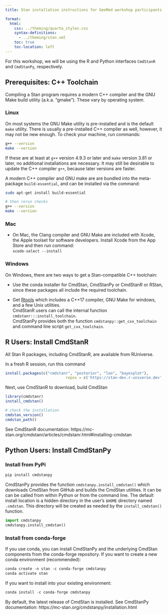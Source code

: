 ```yaml
---
title: Stan installation instructions for GeoMed workshop participants

format:
  html:
    css: ../theming/quarto_styles.css 
    syntax-definitions:
      - ../theming/stan.xml
    toc: true
    toc-location: left
---
```


For this workshop, we will be using the R and Python interfaces `CmdStanR` and `CmdStanPy`, respectively.

## Prerequisites: C++ Toolchain

Compiling a Stan program requires a modern C++ compiler and the GNU Make build utility (a.k.a. “gmake”). These vary by operating system.


### Linux

On most systems the GNU Make utility is pre-installed and is the default `make` utility.
There is usually a pre-installed C++ compiler as well, however, it may not be new enough.
To check your machine, run commands:

```sh
g++ --version
make --version
```

If these are at least at `g++` version 4.9.3 or later and
`make` version 3.81 or later, no additional installations are
necessary. It may still be desirable to update the C++ compiler `g++`, because later versions are faster.

A modern C++ compiler and GNU make are  are bundled into the meta-package `build-essential`,
and can be installed via the command:

```sh
sudo apt-get install build-essential

# then rerun checks
g++ --version
make --version
```

### Mac

* On Mac, the Clang compiler and GNU Make are included with Xcode, the Apple toolset for software developers.
Install Xcode from the App Store and then run command:\
`xcode-select --install`


### Windows

On Windows, there are two ways to get a Stan-compatible C++ toolchain:

* Use the conda installer for CmdStan, CmdStanPy or CmdStanR or RStan, since these packages all include the required toolchain.

* Get [Rtools](https://cran.r-project.org/bin/windows/Rtools/){target="_blank"}
which includes a C++17 compiler, GNU Make for windows, and a few Unix utilities.\
CmdStanR users can call the internal function `cmdstanr:::install_toolchain`.\
CmdStanPy provides both the function `cmdstanpy::get_cxx_toolchain` and command line script `get_cxx_toolchain`.


## R Users:  Install CmdStanR

All Stan R packages, including CmdStanR, are available from RUniverse.

In a fresh R session, run this command

```r
install.packages(c("cmdstanr", "posterior", "loo", "bayesplot"),
                           repos = c('https://stan-dev.r-universe.dev', getOption("repos")))
```

Next, use CmdStanR to download, build CmdStan

```r
library(cmdstanr)
install_cmdstan()

# check the installation
cmdstan_version()
cmdstan_path()
```

See CmdStanR documentation:  https://mc-stan.org/cmdstanr/articles/cmdstanr.html#installing-cmdstan


## Python Users:  Install CmdStanPy

### Install from PyPi

```python
pip install cmdstanpy
```

CmdStanPy provides the function `cmdstanpy.install_cmdstan()` which downloads
CmdStan from GitHub and builds the CmdStan utilities.
It can be can be called from within Python or from the command line.
The default install location is a hidden directory in the user's `$HOME` directory named `.cmdstan`.
This directory will be created as needed by the `install_cmdstan()` function.

```python
import cmdstanpy
cmdstanpy.install_cmdstan()
```


### Install from conda-forge

If you use conda, you can install CmdStanPy and the underlying CmdStan components from the conda-forge repository.
If you want to create a new conda environment (recommended):

```python
conda create -n stan -c conda-forge cmdstanpy
conda activate stan
```

If you want to install into your existing environment:

```python
conda install -c conda-forge cmdstanpy
```

By default, the latest release of CmdStan is installed.
See CmdStanPy documentation: https://mc-stan.org/cmdstanpy/installation.html
